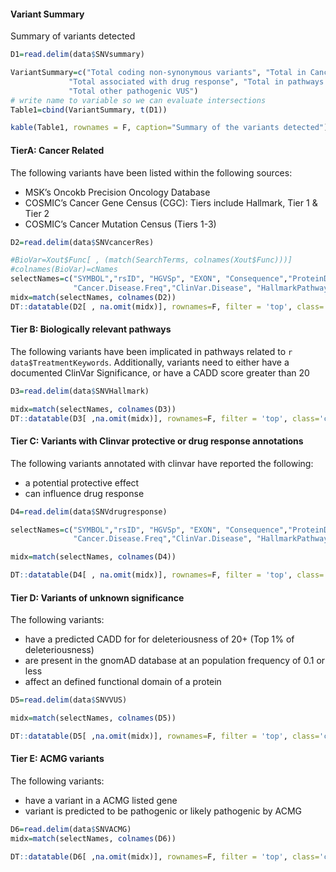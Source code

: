 #### Variant Summary

Summary of variants detected

```r
D1=read.delim(data$SNVsummary)

VariantSummary=c("Total coding non-synonymous variants", "Total in Cancer Gene Census",
             "Total associated with drug response", "Total in pathways of interest",
             "Total other pathogenic VUS")
# write name to variable so we can evaluate intersections
Table1=cbind(VariantSummary, t(D1))

kable(Table1, rownames = F, caption="Summary of the variants detected")
```

#### TierA: Cancer Related

The following variants have been listed within the following sources:

* MSK's Oncokb Precision Oncology Database
* COSMIC's Cancer Gene Census (CGC): Tiers include Hallmark, Tier 1 & Tier 2 
* COSMIC's Cancer Mutation Census (Tiers 1-3) 

```r
D2=read.delim(data$SNVcancerRes)

#BioVar=Xout$Func[ , (match(SearchTerms, colnames(Xout$Func)))]
#colnames(BioVar)=cNames
selectNames=c("SYMBOL","rsID", "HGVSp",	"EXON",	"Consequence","ProteinDomain",
              "Cancer.Disease.Freq","ClinVar.Disease", "HallmarkPathways","UserGeneList","CMC.Oncogene", "VAF",	 "ClinVar.Sig","CADD", "PolyPhen", "Genotype", "Depth", "CHROM",	"POS","HGVSc", "gnomAD.AF", "MGRB.AF" )
midx=match(selectNames, colnames(D2))
DT::datatable(D2[ , na.omit(midx)], rownames=F, filter = 'top', class='cell-border stripe',extensions="Buttons", options=list(dom="Bfrtip",scoller = TRUE, pageLength = 5,  buttons=c(I('colvis'),'csv', 'excel'), columnDefs = list(list(visible=FALSE, targets=c(13: length(na.omit(midx)))))))
```


#### Tier B: Biologically relevant pathways

The following variants have been implicated in pathways related to `r data$TreatmentKeywords`.
Additionally, variants need to either have a documented ClinVar Significance, or have a CADD score greater than 20

```r
D3=read.delim(data$SNVHallmark)

midx=match(selectNames, colnames(D3))
DT::datatable(D3[ ,na.omit(midx)], rownames=F, filter = 'top', class='cell-border stripe',extensions="Buttons", options=list(dom="Bfrtip",scoller = TRUE, pageLength = 10,  buttons=c(I('colvis'),'csv', 'excel'), columnDefs = list(list(visible=FALSE, targets=c(11: length(na.omit(midx)))))))

```

#### Tier C: Variants with Clinvar protective or drug response annotations

The following variants annotated with clinvar have reported the following:

* a potential protective effect
* can influence drug response

```r
D4=read.delim(data$SNVdrugresponse)

selectNames=c("SYMBOL","rsID", "HGVSp",	"EXON",	"Consequence","ProteinDomain","CADD", "PolyPhen", "gnomAD.AF", "MGRB.AF",
              "Cancer.Disease.Freq","ClinVar.Disease", "HallmarkPathways","UserGeneList", "VAF",  "ClinVar.Sig","Genotype", "Depth", "CHROM",	"POS","HGVSc"  )

midx=match(selectNames, colnames(D4))

DT::datatable(D4[ , na.omit(midx)], rownames=F, filter = 'top', class='cell-border stripe',extensions="Buttons", options=list(dom="Bfrtip",scoller = TRUE, pageLength = 5,  buttons=c(I('colvis'),'csv', 'excel'), columnDefs = list(list(visible=FALSE, targets=c(12:length(na.omit(midx)))))))
```

#### Tier D: Variants of unknown significance

The following variants:

* have a predicted CADD for for deleteriousness of 20+ (Top 1\% of deleteriousness)
* are present in the gnomAD database at an population frequency of 0.1 or less
* affect an defined functional domain of a protein

```r
D5=read.delim(data$SNVVUS)

midx=match(selectNames, colnames(D5))

DT::datatable(D5[ ,na.omit(midx)], rownames=F, filter = 'top', class='cell-border stripe',extensions="Buttons", options=list(dom="Bfrtip",scoller = TRUE, pageLength = 5,  buttons=c(I('colvis'),'csv', 'excel'), columnDefs = list(list(visible=FALSE, targets=c(12:length(na.omit(midx)))))))
```

#### Tier E: ACMG variants

The following variants:

* have a variant in a ACMG listed gene 
* variant is predicted to be pathogenic or likely pathogenic by ACMG

```r
D6=read.delim(data$SNVACMG)
midx=match(selectNames, colnames(D6))

DT::datatable(D6[ ,na.omit(midx)], rownames=F, filter = 'top', class='cell-border stripe',extensions="Buttons", options=list(dom="Bfrtip",scoller = TRUE, pageLength = 5,  buttons=c(I('colvis'),'csv', 'excel'), columnDefs = list(list(visible=FALSE, targets=c(12:length(na.omit(midx)))))))
```


